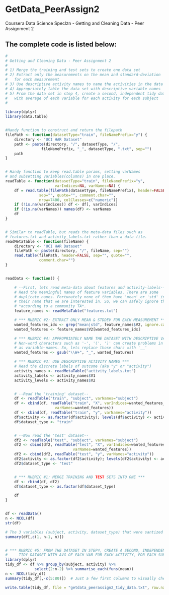 # GetData_PeerAssign2
Coursera Data Science Speclzn - Getting and Cleaning Data - Peer Assignment 2 


## The complete code is listed below:
```r
#
# Getting and Cleaning Data - Peer Assignment 2
#
# 1) Merge the training and test sets to create one data set
# 2) Extract only the measurements on the mean and standard-deviation 
#   for each measurement
# 3) Use descriptive activity names to name the activities in the data set
# 4) Appropriately lable the data set with descriptive variable names
# 5) From the data set in step 4, create a second, independent tidy data set 
#   with average of each variable for each activity for each subject
#

library(dplyr)
library(data.table)


#Handy function to construct and return the filepath
filePath <- function(datasetType="train", fileNamePrefix="y") {
    directory <- "UCI HAR Dataset"
    path <- paste(directory, "/", datasetType, "/",
                fileNamePrefix, "_", datasetType, ".txt", sep="")
    path
}


# Handy function to keep read.table params, setting varNames
# and subsetting variables(columns) in one place.
readTable <- function(datasetType="train", fileNamePrefix="y",
                      varIndices=NA, varNames=NA) {
    df = read.table(filePath(datasetType, fileNamePrefix), header=FALSE,
               sep="", quote="", comment.char="",
               nrow=7400, colClasses=c("numeric"))
    if (!is.na(varIndices)) df <- df[, varIndices]
    if (!is.na(varNames)) names(df) <- varNames
    df
}


# Similar to readTable, but reads the meta-data files such as
# features.txt and activity_labels.txt rather than a data file.
readMetaTable <- function(fileName) {
    directory <- "UCI HAR Dataset"
    filePath <- paste(directory, "/", fileName, sep="")
    read.table(filePath, header=FALSE, sep="", quote="",
               comment.char="")
}


readData <- function() {

    # --First, lets read meta-data about features and activity-labels--
    # Read the meaningful names of feature variables. There are some
    # duplicate names. Fortunately none of them have 'mean' or 'std' in
    # their name that we are interested in. So, we can safely ignore them
    # *according to a community TA*.
    feature_names <- readMetaTable("features.txt")

    # *** RUBRIC #2: EXTRACT ONLY MEAN & STDDEV FOR EACH MEASUREMENT ***
    wanted_features_idx <- grep("mean|std", feature_names$V2, ignore.case = TRUE)
    wanted_features <- feature_names$V2[wanted_features_idx]

    # *** RUBRIC #4: APPROPRIATELY NAME THE DATASET WITH DESCRIPTIVE VAR NAMES ***
    # Non-word characters such as '-', '(', ')' can create problems in R
    # as variable-names. So, lets replace those chars with '__'
    wanted_features <- gsub("\\W+", "_", wanted_features)

    # *** RUBRIC #3: USE DESCRIPTIVE ACTIVITY NAMES ***
    # Read the discrete labels of outcome (aka "y" or "activity")
    activity_names <- readMetaTable("activity_labels.txt")
    activity_labels <- activity_names$V1
    activity_levels <- activity_names$V2


    # --Read the 'training' dataset--
    df <- readTable("train", "subject", varNames="subject")
    df <- cbind(df, readTable("train", "X", varIndices=wanted_features_idx,
                      varNames=wanted_features))
    df <- cbind(df, readTable("train", "y", varNames="activity"))
    df$activity <- as.factor(df$activity); levels(df$activity) <- activity_levels;
    df$dataset_type <- "train"


    # --Now read the 'test' dataset--
    df2 <- readTable("test", "subject", varNames="subject")
    df2 <- cbind(df2, readTable("test", "X", varIndices=wanted_features_idx,
                              varNames=wanted_features))
    df2 <- cbind(df2, readTable("test", "y", varNames="activity"))
    df2$activity <- as.factor(df2$activity); levels(df2$activity) <- activity_levels;
    df2$dataset_type <- "test"


    # *** RUBRIC #1: MERGE TRAINING AND TEST SETS INTO ONE ***
    df <- rbind(df, df2)
    df$dataset_type <- as.factor(df$dataset_type)

    df
}


df <- readData()
n <- NCOL(df)
str(df)

# The 3 variables (subject, activity, dataset_type) that were santized much
summary(df[,c(1, n-1, n)])


# *** RUBRIC #5: FROM THE DATASET IN STEP4, CREATE A SECOND, INDEPENDENT
#     TIDY DATASET WITH AVG OF EACH VAR FOR EACH ACTIVITY, FOR EACH SUBJECT ***
library(dplyr)
tidy_df <- df %>% group_by(subject, activity) %>% 
             select(2:n-2) %>% summarise_each(funs(mean))
n <- NCOL(tidy_df)
summary(tidy_df[,-c(5:80)])  # Just a few first columns to visually check

write.table(tidy_df, file = "getdata_peerassign2_tidy_data.txt", row.names = FALSE)
```